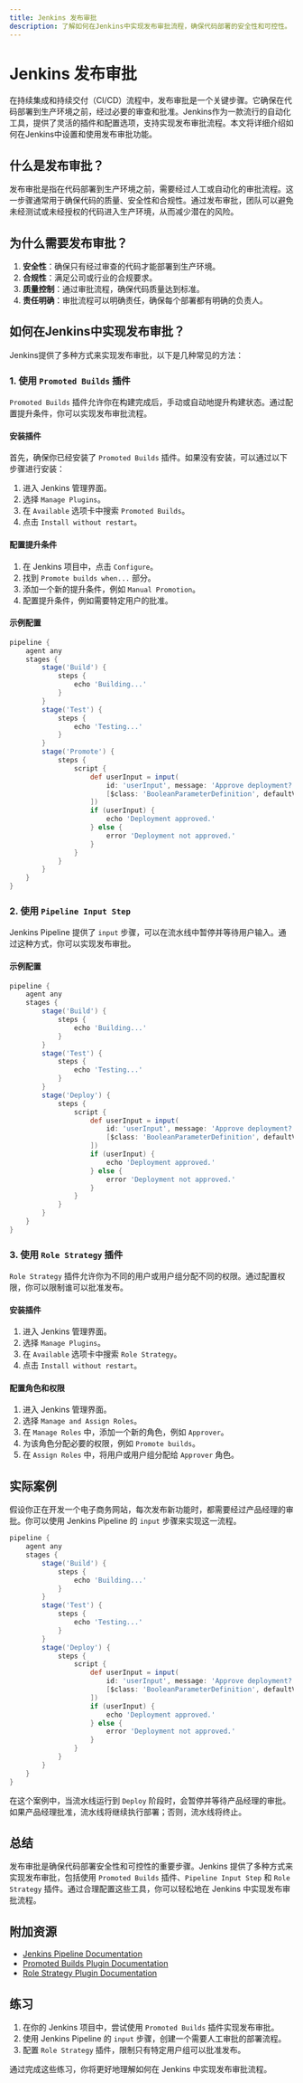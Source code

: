 ```yaml
---
title: Jenkins 发布审批
description: 了解如何在Jenkins中实现发布审批流程，确保代码部署的安全性和可控性。
---
```


# Jenkins 发布审批

在持续集成和持续交付（CI/CD）流程中，发布审批是一个关键步骤。它确保在代码部署到生产环境之前，经过必要的审查和批准。Jenkins作为一款流行的自动化工具，提供了灵活的插件和配置选项，支持实现发布审批流程。本文将详细介绍如何在Jenkins中设置和使用发布审批功能。

## 什么是发布审批？

发布审批是指在代码部署到生产环境之前，需要经过人工或自动化的审批流程。这一步骤通常用于确保代码的质量、安全性和合规性。通过发布审批，团队可以避免未经测试或未经授权的代码进入生产环境，从而减少潜在的风险。

## 为什么需要发布审批？

1. **安全性**：确保只有经过审查的代码才能部署到生产环境。
2. **合规性**：满足公司或行业的合规要求。
3. **质量控制**：通过审批流程，确保代码质量达到标准。
4. **责任明确**：审批流程可以明确责任，确保每个部署都有明确的负责人。

## 如何在Jenkins中实现发布审批？

Jenkins提供了多种方式来实现发布审批，以下是几种常见的方法：

### 1. 使用 `Promoted Builds` 插件

`Promoted Builds` 插件允许你在构建完成后，手动或自动地提升构建状态。通过配置提升条件，你可以实现发布审批流程。

#### 安装插件

首先，确保你已经安装了 `Promoted Builds` 插件。如果没有安装，可以通过以下步骤进行安装：

1. 进入 Jenkins 管理界面。
2. 选择 `Manage Plugins`。
3. 在 `Available` 选项卡中搜索 `Promoted Builds`。
4. 点击 `Install without restart`。

#### 配置提升条件

1. 在 Jenkins 项目中，点击 `Configure`。
2. 找到 `Promote builds when...` 部分。
3. 添加一个新的提升条件，例如 `Manual Promotion`。
4. 配置提升条件，例如需要特定用户的批准。

#### 示例配置

```groovy
pipeline {
    agent any
    stages {
        stage('Build') {
            steps {
                echo 'Building...'
            }
        }
        stage('Test') {
            steps {
                echo 'Testing...'
            }
        }
        stage('Promote') {
            steps {
                script {
                    def userInput = input(
                        id: 'userInput', message: 'Approve deployment?', parameters: [
                        [$class: 'BooleanParameterDefinition', defaultValue: false, description: 'Approve deployment?', name: 'approve']
                    ])
                    if (userInput) {
                        echo 'Deployment approved.'
                    } else {
                        error 'Deployment not approved.'
                    }
                }
            }
        }
    }
}
```

### 2. 使用 `Pipeline Input Step`

Jenkins Pipeline 提供了 `input` 步骤，可以在流水线中暂停并等待用户输入。通过这种方式，你可以实现发布审批。

#### 示例配置

```groovy
pipeline {
    agent any
    stages {
        stage('Build') {
            steps {
                echo 'Building...'
            }
        }
        stage('Test') {
            steps {
                echo 'Testing...'
            }
        }
        stage('Deploy') {
            steps {
                script {
                    def userInput = input(
                        id: 'userInput', message: 'Approve deployment?', parameters: [
                        [$class: 'BooleanParameterDefinition', defaultValue: false, description: 'Approve deployment?', name: 'approve']
                    ])
                    if (userInput) {
                        echo 'Deployment approved.'
                    } else {
                        error 'Deployment not approved.'
                    }
                }
            }
        }
    }
}
```

### 3. 使用 `Role Strategy` 插件

`Role Strategy` 插件允许你为不同的用户或用户组分配不同的权限。通过配置权限，你可以限制谁可以批准发布。

#### 安装插件

1. 进入 Jenkins 管理界面。
2. 选择 `Manage Plugins`。
3. 在 `Available` 选项卡中搜索 `Role Strategy`。
4. 点击 `Install without restart`。

#### 配置角色和权限

1. 进入 Jenkins 管理界面。
2. 选择 `Manage and Assign Roles`。
3. 在 `Manage Roles` 中，添加一个新的角色，例如 `Approver`。
4. 为该角色分配必要的权限，例如 `Promote builds`。
5. 在 `Assign Roles` 中，将用户或用户组分配给 `Approver` 角色。

## 实际案例

假设你正在开发一个电子商务网站，每次发布新功能时，都需要经过产品经理的审批。你可以使用 Jenkins Pipeline 的 `input` 步骤来实现这一流程。

```groovy
pipeline {
    agent any
    stages {
        stage('Build') {
            steps {
                echo 'Building...'
            }
        }
        stage('Test') {
            steps {
                echo 'Testing...'
            }
        }
        stage('Deploy') {
            steps {
                script {
                    def userInput = input(
                        id: 'userInput', message: 'Approve deployment?', parameters: [
                        [$class: 'BooleanParameterDefinition', defaultValue: false, description: 'Approve deployment?', name: 'approve']
                    ])
                    if (userInput) {
                        echo 'Deployment approved.'
                    } else {
                        error 'Deployment not approved.'
                    }
                }
            }
        }
    }
}
```

在这个案例中，当流水线运行到 `Deploy` 阶段时，会暂停并等待产品经理的审批。如果产品经理批准，流水线将继续执行部署；否则，流水线将终止。

## 总结

发布审批是确保代码部署安全性和可控性的重要步骤。Jenkins 提供了多种方式来实现发布审批，包括使用 `Promoted Builds` 插件、`Pipeline Input Step` 和 `Role Strategy` 插件。通过合理配置这些工具，你可以轻松地在 Jenkins 中实现发布审批流程。

## 附加资源

- [Jenkins Pipeline Documentation](https://www.jenkins.io/doc/book/pipeline/)
- [Promoted Builds Plugin Documentation](https://plugins.jenkins.io/promoted-builds/)
- [Role Strategy Plugin Documentation](https://plugins.jenkins.io/role-strategy/)

## 练习

1. 在你的 Jenkins 项目中，尝试使用 `Promoted Builds` 插件实现发布审批。
2. 使用 Jenkins Pipeline 的 `input` 步骤，创建一个需要人工审批的部署流程。
3. 配置 `Role Strategy` 插件，限制只有特定用户组可以批准发布。

通过完成这些练习，你将更好地理解如何在 Jenkins 中实现发布审批流程。